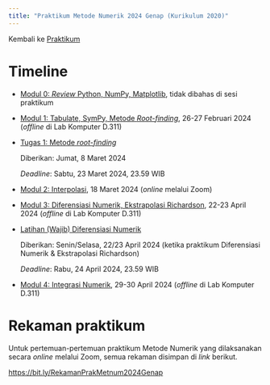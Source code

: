 ```yaml
---
title: "Praktikum Metode Numerik 2024 Genap (Kurikulum 2020)"
---
```


Kembali ke [Praktikum](../../../../praktikum.qmd)

# Timeline

* [Modul 0: *Review* Python, NumPy, Matplotlib](./modul0.ipynb), tidak dibahas di sesi praktikum

* [Modul 1: Tabulate, SymPy, Metode *Root-finding*](./modul1.ipynb), 26-27 Februari 2024 (*offline* di Lab Komputer D.311)

* [Tugas 1: Metode *root-finding*](./tugas1.ipynb)

    Diberikan: Jumat, 8 Maret 2024

    *Deadline*: Sabtu, 23 Maret 2024, 23.59 WIB

* [Modul 2: Interpolasi](./modul2.ipynb), 18 Maret 2024 (*online* melalui Zoom)

* [Modul 3: Diferensiasi Numerik, Ekstrapolasi Richardson](./modul3.ipynb), 22-23 April 2024 (*offline* di Lab Komputer D.311)

* [Latihan (Wajib) Diferensiasi Numerik](./latdifmetnum.ipynb)

    Diberikan: Senin/Selasa, 22/23 April 2024 (ketika praktikum Diferensiasi Numerik & Ekstrapolasi Richardson)

    *Deadline*: Rabu, 24 April 2024, 23.59 WIB

* [Modul 4: Integrasi Numerik](./modul4.ipynb), 29-30 April 2024 (*offline* di Lab Komputer D.311)

# Rekaman praktikum

Untuk pertemuan-pertemuan praktikum Metode Numerik yang dilaksanakan secara *online* melalui Zoom, semua rekaman disimpan di *link* berikut.

<https://bit.ly/RekamanPrakMetnum2024Genap>
